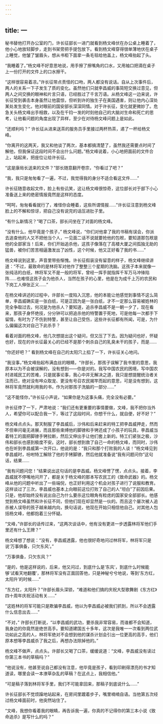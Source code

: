 ```yaml
---
---
---
```

title: 一
---



秘书替他打开办公室的门，许长征部长一进门就看到杨文峰伏在办公桌上睡着了，他小心地放轻脚步，走到书架旁把手提包放下。看到杨文峰穿得很单薄地伏在桌子上睡觉，他皱了皱眉头，想从书柜下面拿一条毛毯给他盖上，杨文峰抬起了头。

“我睡着了。”杨文峰不好意思地说，用手擦了擦嘴角的口水，又用袖口把滴在桌子上一份打开的文件上的口水擦干。

“这样很容易着凉。”许长征带点责怪的口吻，两人都没有说话。自从上次事件后，两人的关系一下子发生了质的变化。虽然他们只就李昌威的事简短交换过意见，但两人之间交换的眼神和片言只语，已经胜过了千言万语。从杨文峰这一边来说，许长征受到袭击本身虽然让他震惊，但听到许的独生子在美国遇害，则让他内心深处某处发生变化，他对眼前的国安部长深深同情。对于许长征，变化就更微妙了。危急关头杨文峰出手相救，以及在千钧一发的时刻他自己的大脑对生命和死亡的思考，让他看问题的角度出现了异样，至少在对待杨文峰问题上是如此。

“还顺利吗？” 许长征从进来送茶的服务员手里接过两杯热茶，递了一杯给杨文峰。

“你离开的这两天，我又和他谈了两次，基本都搞清楚了，虽然我还需要点时间了解他，但我保证这段时间不会出什么问题。”杨文峰说着，小心地把面前的文件合上，站起来，把座位让给许长征。

“这是康局长送来的文件？”部长随意翻开卷宗，“你看过了吧？”

“我，我只是匆匆看了一遍，不过，我觉得我的身分不适合看这文件……”

许长征随意收起文件，脸上有些讥笑，这让杨文峰很惊奇，这位部长对于部下小心准备送上来的绝密情报竟然是这样的态度。

“呵呵，匆匆看看就行了，难怪你会睡着，这些所谓情报……”许长征注意到杨文峰脸上的不解和惊讶，把自己没有说完的话压进肚子里。

“有什么新情况？”喝了口茶，部长问坐在了对面的杨文峰。

“没有什么，他毕竟是个孩子，” 杨文峰说，“你们对他拿了我的书稿有误会，你派去追查他的人又不把他当个人，一见面二话不说就要抢他的包袱，要知道那包袱是他的全部家当！后来，你们开始追杀他，这孩子像落在了高楼大厦之间孤独无助的猛兽，被你们苦苦相逼激发出了凶性，这个时候，他又正好看了我的书……”

杨文峰说到这里，声音里带些惭愧。许长征假装没有留意的样子，杨文峰继续讲道：“不过，最致命的是林将军对他作了整整三个星期的洗脑。这孩子本来就像一张纯洁的白纸，林将军又不是一般的将军，曾经一挥手就指挥千军万马冲锋陷阵……也难怪这孩子会为他杀人，当然在孩子的心里，他是在为成千上万的农民和下岗工人伸张正义……”

在杨文峰讲述的过程中，许部长一度陷入沉思，他的本能让他感觉到事情不这么简单，李昌威确实是一张白纸，可是正因为是一张白纸，才不一定那么容易被姓林的完全争取过去，何况是为他杀人？要知道，追杀李昌威不是一朝一夕了，现在看来，那孩子身怀绝技，分分钟可以把追杀他的特警置于死地，可是他每一次都手下留情，有时为了不伤到特警，甚至让自己受伤，这些许长征都有所闻，可是，为什么偏偏这次对自己下此杀手？

看着对面的杨文峰，他几次想提出这个疑问，但又压了下去。因为疑问也好，怀疑也好，现在的许长征最关心的已经不是那个刺杀自己的乳臭未干的孩子，而是……

“你还好吧？” 看到杨文峰在自己的太阳穴上掐了一下，许长征关心地问。

“我没事，”杨文峰抬起布满血丝的眼睛，“许部长，那孩子误解了我书里的意思，我原本以为不会被误解的，没有想到——你是对的。我写中国农民的困境，写中国农村进城民工的苦难，只是就事论事，我心中并无解决之道，我只是想提醒统治者关注而已，绝对没有哗众取宠、更没有号召农民揭竿而起的意思，可是没有想到，这林将军竟然就利用我的书，作为对那孩子洗脑的一部分……”

“这不能怪你，”许长征小声说，“如果你是为这事头痛，完全没有必要。”

许长征停了一下，严肃地说：“我们还有更重要的事情要做，文峰，我不把你当外人，希望你可以配合我一下，等过了这段时间，你想干什么，就自便，好不好？”

杨文峰点点头。那天制服了李昌威后，沙伟和后来赶来的特工把李昌威押走，然而不但审问毫无进展，而且那些束缚他的脚镣和手铐还成了小孩子的玩具，李昌威当着特工的面把脚镣手铐拉断，然后又伸出手让他们套上新的。特工们紧张之极，沙伟和部长也感到极度不安。这时，部长想到救了自己一命的杨文峰，而同时，沙伟也在听到李昌威第一次开口，他说的是：“我只和那个打败我的人谈！”杨文峰见到李昌威时，吩咐特工解除了他的手铐脚镣，然后他就准备说“我有问题问你”这句话，结果……

“我有问题问您！”结果说出这句话的是李昌威。杨文峰愣了愣，点点头。接着，李昌威就不停嘴地问开了，都是关于杨文峰的那本写农民工的《致命武器》的。杨文峰从他的问题中听出了一些端倪，也正好利用这个机会对孩子进行了说服和教育。这样谈过了三次，李昌威也基本上向眼前这位打败了自己的人“坦白”了前因后果。只是，他却始终没有说出自己为什么要杀这位眼角有粒痣的国家安全部部长。他感觉到杨文峰虽然和许长征不同，但他们现在却显然是一伙的。而且这个屡次被人追杀被人误导的孩子越来越内向，换句话说，他现在开始只相信他自己。对其他人包括杨文峰，他都抱着三分怀疑。

“文峰，”许部长的话传过来，“这两次谈话中，他有没有更进一步透露林将军他们手里还有什么王牌？”

杨文峰想了想说：“没有，李昌威透露，他也很好奇地问过林将军，林将军只是说‘万事俱备，只欠东风’。”

“万事俱备，只欠东风？”

“是的，他是这样说的，后来，他又问过，到底什么是‘东风’，到底什么时候能够‘试看天地翻覆’，那林将军没有正面回答他，只是神秘兮兮地说，等到‘东方红，太阳升’的时候……”

“东方红，太阳升？”许部长眉头深锁，“难道和他们搞的庆祝大型歌舞剧《东方红》四十周年庆祝活动有关……”

“这姓林的将军可能只是欺骗李昌威，他以为李昌威必被我们抓到，所以不会透露什么信息出去……”

“不对，” 许部长打断说，“以李昌威的武功，要杀我非常容易，而谁都不会知道，我身边的你竟然是绝世高手。要知道建国五十多年，这次是我唯一一次看到两位武功如此之高的人，林将军绝对不会想到他的谋杀计划会引出一位更高的高手，他们原本想等李昌威杀了我之后，再想办法除掉他的。”

杨文峰不做声，点点头。许部长又喝了口茶，缓缓说道：“文峰，李昌威没有读过你第三本书的草稿吗？”

“他说没有，他甚至说自己都没有注意，他毕竟是孩子，看到印刷得漂亮的书才知道读，哪里会读一本潦草杂乱的草稿？在这点上，我相信他。”

“可是稿子落到林将军手里，我们不可能拿回来，那稿子到底说什么……”

许长征部长不觉烦躁地站起来，在房间里踱着步子，嘴里喃喃自语。当他第五次经过杨文峰面前时，他突然站住了。

“文峰，我想你看着我的眼睛，再告诉我一遍，你真的不记得你的第三本小说《致命追杀》是写什么的吗？”